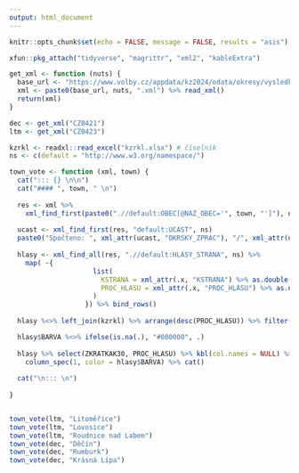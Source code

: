 ```yaml
---
output: html_document
---
```


```r
knitr::opts_chunk$set(echo = FALSE, message = FALSE, results = "asis")

xfun::pkg_attach("tidyverse", "magrittr", "xml2", "kableExtra")

get_xml <- function (nuts) {
  base_url <- "https://www.volby.cz/appdata/kz2024/odata/okresy/vysledky_okres_"
  xml <- paste0(base_url, nuts, ".xml") %>% read_xml()
  return(xml)
}

dec <- get_xml("CZ0421")
ltm <- get_xml("CZ0423")

kzrkl <- readxl::read_excel("kzrkl.xlsx") # číselník
ns <- c(default = "http://www.w3.org/namespace/")

town_vote <- function (xml, town) {
  cat("::: {} \n\n")
  cat("#### ", town, " \n")
  
  res <- xml %>%
    xml_find_first(paste0(".//default:OBEC[@NAZ_OBEC='", town, "']"), ns)
  
  ucast <- xml_find_first(res, "default:UCAST", ns)
  paste0("Spočteno: ", xml_attr(ucast, "OKRSKY_ZPRAC"), "/", xml_attr(ucast, "OKRSKY_CELKEM"), " (", xml_attr(ucast, "OKRSKY_ZPRAC_PROC"), " %)") %>% cat()
  
  hlasy <- xml_find_all(res, ".//default:HLASY_STRANA", ns) %>%
    map( ~{
                     list(
                       KSTRANA = xml_attr(.x, "KSTRANA") %>% as.double(),
                       PROC_HLASU = xml_attr(.x, "PROC_HLASU") %>% as.numeric()
                     )
                   }) %>% bind_rows()
                   
  hlasy %<>% left_join(kzrkl) %>% arrange(desc(PROC_HLASU)) %>% filter(PROC_HLASU > 3) 

  hlasy$BARVA %<>% ifelse(is.na(.), "#000000", .)                                
  
  hlasy %>% select(ZKRATKAK30, PROC_HLASU) %>% kbl(col.names = NULL) %>%
    column_spec(1, color = hlasy$BARVA) %>% cat()
  
  cat("\n::: \n")
  
}
```
:::: {style="display: flex; flex-wrap: wrap; grid-column-gap: 30px;"}

```r
town_vote(ltm, "Litoměřice")
town_vote(ltm, "Lovosice")
town_vote(ltm, "Roudnice nad Labem")
town_vote(dec, "Děčín")
town_vote(dec, "Rumburk")
town_vote(dec, "Krásná Lípa")
```

::::
